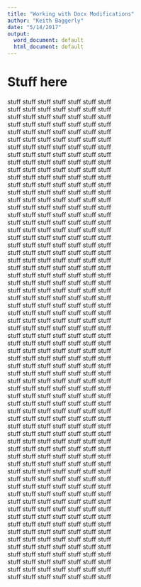 ```yaml
---
title: "Working with Docx Modifications"
author: "Keith Baggerly"
date: "5/14/2017"
output:
  word_document: default
  html_document: default
---
```


# Stuff here

stuff stuff stuff stuff stuff stuff stuff  
stuff stuff stuff stuff stuff stuff stuff  
stuff stuff stuff stuff stuff stuff stuff  
stuff stuff stuff stuff stuff stuff stuff  
stuff stuff stuff stuff stuff stuff stuff  
stuff stuff stuff stuff stuff stuff stuff  
stuff stuff stuff stuff stuff stuff stuff  
stuff stuff stuff stuff stuff stuff stuff  
stuff stuff stuff stuff stuff stuff stuff  
stuff stuff stuff stuff stuff stuff stuff  
stuff stuff stuff stuff stuff stuff stuff  
stuff stuff stuff stuff stuff stuff stuff  
stuff stuff stuff stuff stuff stuff stuff  
stuff stuff stuff stuff stuff stuff stuff  
stuff stuff stuff stuff stuff stuff stuff  
stuff stuff stuff stuff stuff stuff stuff  
stuff stuff stuff stuff stuff stuff stuff  
stuff stuff stuff stuff stuff stuff stuff  
stuff stuff stuff stuff stuff stuff stuff  
stuff stuff stuff stuff stuff stuff stuff  
stuff stuff stuff stuff stuff stuff stuff  
stuff stuff stuff stuff stuff stuff stuff  
stuff stuff stuff stuff stuff stuff stuff  
stuff stuff stuff stuff stuff stuff stuff  
stuff stuff stuff stuff stuff stuff stuff  
stuff stuff stuff stuff stuff stuff stuff  
stuff stuff stuff stuff stuff stuff stuff  
stuff stuff stuff stuff stuff stuff stuff  
stuff stuff stuff stuff stuff stuff stuff  
stuff stuff stuff stuff stuff stuff stuff  
stuff stuff stuff stuff stuff stuff stuff  
stuff stuff stuff stuff stuff stuff stuff  
stuff stuff stuff stuff stuff stuff stuff  
stuff stuff stuff stuff stuff stuff stuff  
stuff stuff stuff stuff stuff stuff stuff  
stuff stuff stuff stuff stuff stuff stuff  
stuff stuff stuff stuff stuff stuff stuff  
stuff stuff stuff stuff stuff stuff stuff  
stuff stuff stuff stuff stuff stuff stuff  
stuff stuff stuff stuff stuff stuff stuff  
stuff stuff stuff stuff stuff stuff stuff  
stuff stuff stuff stuff stuff stuff stuff  
stuff stuff stuff stuff stuff stuff stuff  
stuff stuff stuff stuff stuff stuff stuff  
stuff stuff stuff stuff stuff stuff stuff  
stuff stuff stuff stuff stuff stuff stuff  
stuff stuff stuff stuff stuff stuff stuff  
stuff stuff stuff stuff stuff stuff stuff  
stuff stuff stuff stuff stuff stuff stuff  
stuff stuff stuff stuff stuff stuff stuff  
stuff stuff stuff stuff stuff stuff stuff  
stuff stuff stuff stuff stuff stuff stuff  
stuff stuff stuff stuff stuff stuff stuff  
stuff stuff stuff stuff stuff stuff stuff  
stuff stuff stuff stuff stuff stuff stuff  
stuff stuff stuff stuff stuff stuff stuff  
stuff stuff stuff stuff stuff stuff stuff  
stuff stuff stuff stuff stuff stuff stuff  
stuff stuff stuff stuff stuff stuff stuff  
stuff stuff stuff stuff stuff stuff stuff  
stuff stuff stuff stuff stuff stuff stuff  
stuff stuff stuff stuff stuff stuff stuff  
stuff stuff stuff stuff stuff stuff stuff  
stuff stuff stuff stuff stuff stuff stuff  

